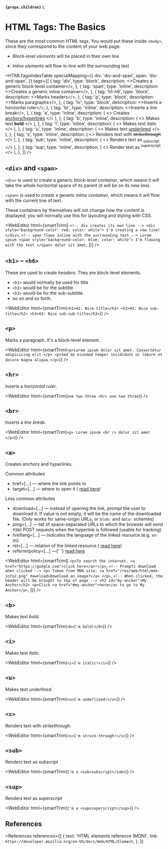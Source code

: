 
  <strong>
    <code>{props.children}</code>
  </strong>
);

<MetadataConfigurer title="HTML Tags: The Basics" dateCreated="2021-01-22" />

# HTML Tags: The Basics

These are the most common HTML tags. You would put these inside `<body>`, since they correspond to the content of your web page.

- <dfn>Block-level elements</dfn> will be placed in their own line

- <dfn>Inline elements</dfn> will flow in-line with the surrounding text

<HTMLTagsIndexTable
  specialMapping={{
    div: 'div-and-span',
    span: 'div-and-span',
  }}
  tags={[
    {
      tag: 'div',
      type: 'block',
      description: <>Creates a generic block-level container</>,
    },
    {
      tag: 'span',
      type: 'inline',
      description: <>Creates a generic inline container</>,
    },
    {
      tag: 'h1-h6',
      type: 'block',
      description: <>Marks headers</>,
    },
    {
      tag: 'p',
      type: 'block',
      description: <>Marks paragraphs</>,
    },
    {
      tag: 'hr',
      type: 'block',
      description: <>Inserts a horizontal ruler</>,
    },
    {
      tag: 'br',
      type: 'inline',
      description: <>Inserts a line break</>,
    },
    {
      tag: 'a',
      type: 'inline',
      description: (
        <>
          Creates <a href="#">anchors/hyperlinks</a>
        </>
      ),
    },
    {
      tag: 'b',
      type: 'inline',
      description: (
        <>
          Makes text <b>bold</b>
        </>
      ),
    },
    {
      tag: 'i',
      type: 'inline',
      description: (
        <>
          Makes text <i>italic</i>
        </>
      ),
    },
    {
      tag: 'u',
      type: 'inline',
      description: (
        <>
          Makes text <u>underlined</u>
        </>
      ),
    },
    {
      tag: 's',
      type: 'inline',
      description: (
        <>
          Renders text with <s>strikethrough</s>
        </>
      ),
    },
    {
      tag: 'sub',
      type: 'inline',
      description: (
        <>
          Renders text as <sub>subscript</sub>
        </>
      ),
    },
    {
      tag: 'sup',
      type: 'inline',
      description: (
        <>
          Render text as <sup>superscript</sup>
        </>
      ),
    },
  ]}
/>

## `<div>` and `<span>`

`<div>` is used to create a generic <dfn>block-level container</dfn>, which means it will take the whole horizontal space of its parent
(it will be on its new line).

`<span>` is used to create a generic <dfn>inline container</dfn>, which means it will flow with the current line of text.

These containers by themselves will not change how the content is displayed; you will normally use this for layouting and styling with CSS.

<WebEditor html={smartTrim([
  `
    <!-- div creates its own line -->
    <div style="background-color: red; color: white">
      I'm creating a new line!
    </div>
  `,
  `
    <!-- span flows inline with the surrounding text -->
    Lorem ipsum
    <span style="background-color: blue; color: white">
      I'm flowing with the text
    </span>
    dolor sit amet
  `,
])} />

## `<h1>` &ndash; `<h6>`

These are used to create <em>headers</em>. They are block-level elements.

- `<h1>` would normally be used for title
- `<h2>` would be for the subtitle
- `<h3>` would be for the sub-subtitle
- so on and so forth.

<WebEditor
  html={smartTrim(`
    <h1>H1: Nice title</h1>
    <h2>H2: Nice sub-title</h2>
    <h3>H3: Nice sub-sub-title</h3>
  `)}
/>

## `<p>`

Marks a paragraph. It's a block-level element.

<WebEditor
  html={smartTrim(`
    <p>Lorem ipsum dolor sit amet. Consectetur adipisicing elit.</p>
    <p>Sed do eiusmod tempor incididunt ut labore et dolore magna aliqua.</p>
  `)}
/>

## `<hr>`

Inserts a <dfn>horizontal ruler</dfn>.

<WebEditor
  html={smartTrim(`
    one two three
    <hr>
    one two three
  `)}
/>

## `<br>`

Inserts a <dfn>line break</dfn>.

<WebEditor
  html={smartTrim(`
    <p>
      Lorem ipsum
      <br />
      dolor sit amet
    </p>
  `)}
/>

## `<a>`

Creates <dfn>anchors</dfn> and hyperlinks.

<Badge color="blue">Common attributes</Badge>
<ul>
  <li>
    <Attribute>href=[...]</Attribute> &mdash; where the link points to
  </li>
  <li>
    <Attribute>target=[...]</Attribute> &mdash; where to open it (
    <a href="/web/html/html-attributes-recurring#target">read here</a>)
  </li>
</ul>

<Badge color="blue">Less common attributes</Badge>
<ul>
  <li>
    <Attribute>download=[...]</Attribute> &mdash; instead of opening the link, prompt the user to
    download it. If value is not empty, it will be the name of the downloaded file. (Only works for
    same-origin URLs, or <code>blob:</code> and <code>data:</code> schemes)
  </li>
  <li>
    <Attribute>ping=[...]</Attribute> &mdash; list of space-separated URLs to which the browser will
    send <code>PING</code> POST requests when the hyperlink is followed (usable for tracking).
  </li>
  <li>
    <Attribute>hreflang=[...]</Attribute> &mdash; indicates the language of the linked resource
    (e.g. <code>en-US</code>)
  </li>
  <li>
    <Attribute>rel=[...]</Attribute> &mdash; relation of the linked resource (
    <a href="/web/html/html-attributes-recurring#rel">read here</a>)
  </li>
  <li>
    <Attribute>referrerpolicy=[...]</Attribute> &mdash;{' '}
    <a href="/web/html/html-attributes-recurring#referrerpolicy"> read here</a>
  </li>
</ul>

<WebEditor html={smartTrim([
  `
    <p>To search the internet, <a href="https://google.com">click here</a>!</p>
  `,
  `
    <!-- Prompts download when clicked -->
    <p>
      Taken from MDN site:
      <a href="/res/web/html/mdx-info2.png" download>Download an image?</a>
    </p>
  `,
  `
    <!-- When clicked, the header will be brought to top of page -->
    <h2 id="my-anchor">My Anchor</h2>
    <p>Click <a href="#my-anchor">here</a> to go to My Anchor</p>
  `,
])} />

## `<b>`

Makes text <em>bold</em>.

<WebEditor
  html={smartTrim(`
    <b>I'm bold!</b>
  `)}
/>

## `<i>`

Makes text <em>italic</em>.

<WebEditor
  html={smartTrim(`
    <i>I'm italic!</i>
  `)}
/>

## `<u>`

Makes text <em>underlined</em>.

<WebEditor
  html={smartTrim(`
    <u>I'm underlined!</u>
  `)}
/>

## `<s>`

Renders text with <em>strikethrough</em>.

<WebEditor
  html={smartTrim(`
    <s>I'm struck-through!</s>
  `)}
/>

## `<sub>`

Renders text as <em>subscript</em>

<WebEditor
  html={smartTrim(`
    I'm a <sub>subscript</sub>
  `)}
/>

## `<sup>`

Renders text as <em>superscript</em>

<WebEditor
  html={smartTrim(`
    I'm a <sup>superscript</sup>
  `)}
/>

## References

<References
  references={[
    {
      text: 'HTML elements reference (MDN)',
      link: `https://developer.mozilla.org/en-US/docs/Web/HTML/Element`,
    },
  ]}
></References>
